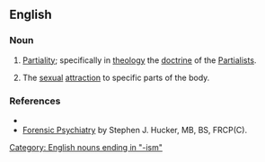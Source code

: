 ==English==

===Noun===
{{en-noun|s}}

# [[partiality|Partiality]]; specifically in [[theology]] the [[doctrine]] of the [[Partialists]].
# {{psychiatry}} The [[sexual]] [[attraction]] to specific parts of the body.

===References===
*{{R:Webster 1913}}
*[http://www.forensicpsychiatry.ca/paraphilia/partialism.htm Forensic Psychiatry] by Stephen J. Hucker, MB, BS, FRCP(C).

[[Category: English nouns ending in "-ism"]]